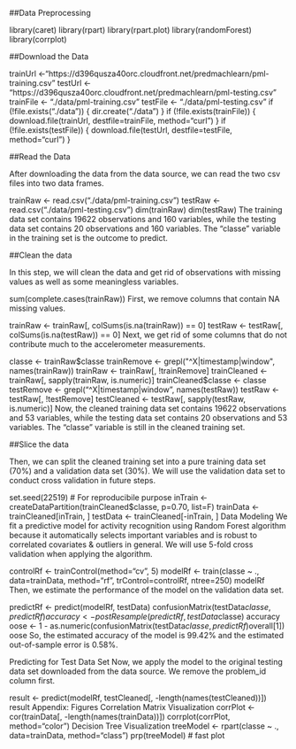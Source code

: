 ##Data Preprocessing

library(caret)
library(rpart)
library(rpart.plot)
library(randomForest)
library(corrplot)

##Download the Data

trainUrl <-"https://d396qusza40orc.cloudfront.net/predmachlearn/pml-training.csv"
testUrl <- "https://d396qusza40orc.cloudfront.net/predmachlearn/pml-testing.csv"
trainFile <- "./data/pml-training.csv"
testFile  <- "./data/pml-testing.csv"
if (!file.exists("./data")) {
  dir.create("./data")
}
if (!file.exists(trainFile)) {
  download.file(trainUrl, destfile=trainFile, method="curl")
}
if (!file.exists(testFile)) {
  download.file(testUrl, destfile=testFile, method="curl")
}

##Read the Data

After downloading the data from the data source, we can read the two csv files into two data frames.

trainRaw <- read.csv("./data/pml-training.csv")
testRaw <- read.csv("./data/pml-testing.csv")
dim(trainRaw)
dim(testRaw)
The training data set contains 19622 observations and 160 variables, while the testing data set contains 20 observations and 160 variables. The "classe" variable in the training set is the outcome to predict.

##Clean the data

In this step, we will clean the data and get rid of observations with missing values as well as some meaningless variables.

sum(complete.cases(trainRaw))
First, we remove columns that contain NA missing values.

trainRaw <- trainRaw[, colSums(is.na(trainRaw)) == 0] 
testRaw <- testRaw[, colSums(is.na(testRaw)) == 0] 
Next, we get rid of some columns that do not contribute much to the accelerometer measurements.

classe <- trainRaw$classe
trainRemove <- grepl("^X|timestamp|window", names(trainRaw))
trainRaw <- trainRaw[, !trainRemove]
trainCleaned <- trainRaw[, sapply(trainRaw, is.numeric)]
trainCleaned$classe <- classe
testRemove <- grepl("^X|timestamp|window", names(testRaw))
testRaw <- testRaw[, !testRemove]
testCleaned <- testRaw[, sapply(testRaw, is.numeric)]
Now, the cleaned training data set contains 19622 observations and 53 variables, while the testing data set contains 20 observations and 53 variables. The "classe" variable is still in the cleaned training set.

##Slice the data

Then, we can split the cleaned training set into a pure training data set (70%) and a validation data set (30%). We will use the validation data set to conduct cross validation in future steps.

set.seed(22519) # For reproducibile purpose
inTrain <- createDataPartition(trainCleaned$classe, p=0.70, list=F)
trainData <- trainCleaned[inTrain, ]
testData <- trainCleaned[-inTrain, ]
Data Modeling
We fit a predictive model for activity recognition using Random Forest algorithm because it automatically selects important variables and is robust to correlated covariates & outliers in general. We will use 5-fold cross validation when applying the algorithm.

controlRf <- trainControl(method="cv", 5)
modelRf <- train(classe ~ ., data=trainData, method="rf", trControl=controlRf, ntree=250)
modelRf
Then, we estimate the performance of the model on the validation data set.

predictRf <- predict(modelRf, testData)
confusionMatrix(testData$classe, predictRf)
accuracy <- postResample(predictRf, testData$classe)
accuracy
oose <- 1 - as.numeric(confusionMatrix(testData$classe, predictRf)$overall[1])
oose
So, the estimated accuracy of the model is 99.42% and the estimated out-of-sample error is 0.58%.

Predicting for Test Data Set
Now, we apply the model to the original testing data set downloaded from the data source. We remove the problem_id column first.

result <- predict(modelRf, testCleaned[, -length(names(testCleaned))])
result
Appendix: Figures
Correlation Matrix Visualization
corrPlot <- cor(trainData[, -length(names(trainData))])
corrplot(corrPlot, method="color")
Decision Tree Visualization
treeModel <- rpart(classe ~ ., data=trainData, method="class")
prp(treeModel) # fast plot
